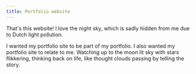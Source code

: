 ```yaml
---
title: Portfolio website
---
```


That's this website! I love the night sky, which is sadly hidden from me due to Dutch light pollution.

I wanted my portfolio site to be part of my portfolio. I also wanted my portfolio site to relate to me. Watching up to the moon lit sky with stars flikkering, thinking back on life, like thought clouds passing by telling the story.